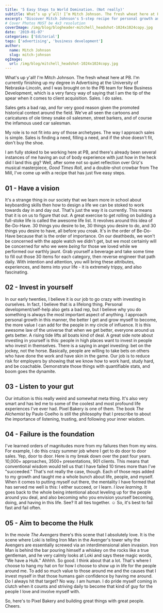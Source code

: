 ```yaml
---
title: '5 Easy Steps to World Domination. (Not really)'
subtitle: What’s up y’all! I’m Mitch Johnson. The fresh wheat here at PB.
excerpt: "Discover Mitch Johnson's 5-step recipe for personal growth and success at Pixel Bakery. Cheers to building a fulfilling life!"
# Cover Photos MUST be 4x3 resolution
coverImage: /img/blog/blogheader-mitchell_headshot-1024x1024copy.jpg
date: '2019-01-07'
categories: ['Editorial']
tags: ['advertising', 'business development']
author:
  name: Mitch Johnson
  slug: mitch-johnson
ogImage:
  url: /img/blog/mitchell_headshot-1024x1024copy.jpg
---
```


What's up y'all! I'm Mitch Johnson. The fresh wheat here at PB. I'm currently finishing up my degree in Advertising at the University of Nebraska-Lincoln, and I was brought on to the PB team for New Business Development, which is a very fancy way of saying that I am the tip of the spear when it comes to client acquisition. Sales. I do sales.

Sales gets a bad rap, and for very good reason given the promoted historical context around the field. We've all seen the cartoons and caricatures of ole timey snake oil salesmen, street barkers, and of course the infamous used car salesman.

My role is to not fit into any of those archetypes. The way I approach sales is simple. Sales is finding a need, filling a need, and if the shoe doesn't fit, don't buy the shoe.

I am fully stoked to be working here at PB, and there's already been several instances of me having an out of body experience with just how in the heck did I land this gig? Well, after some not so quiet reflection over Griz's musical masterpiece, _Good Times Roll_, and a double-shot crowbar from The Mill, I've come up with a recipe that has just five easy steps.

## 01 - Have a vision

It's a strange thing in our society that we learn more in school about keyboarding skills then how to design a life we can be stoked to work towards day in and day out. That's just the way it is currently. This means that it is on us to figure that out. A great exercise to get rolling on building a full-stoke life is called the awesome life list. It revolves around this idea of Be-Do-Have. 30 things you desire to be, 30 things you desire to do, and 30 things you desire to have, all before you croak. It's in the order of Be-Do-Have because that is the order of importance. On our deathbeds, we won't be concerned with the apple watch we didn't get, but we most certainly will be concerned for who we were _being_ for those we loved while we performed our earthly jaunt. Grab yourself a beverage and take some time to fill out those 30 items for each category, then reverse engineer that path daily. With intention and attention, you will bring these attributes, experiences, and items into your life - it is extremely trippy, and also fascinating.

## 02 - Invest in yourself

In our early twenties, I believe it is our job to go crazy with investing in ourselves. In fact, I believe that is a lifelong thing. Personal development/self-help also gets a bad rep, but I believe why you do something is always the most important aspect of anything. I approach personal growth in this manner, the better I get and grow myself to become, the more value I can add for the people in my circle of influence. It is this awesome law of the universe that when we get better, everyone around us gets better. A rising tide lifts all boats kind of deal. A great side note about investing in yourself is this: people in high places want to invest in people who invest in themselves. There is a saying in angel investing: bet on the jockey, not the horse. Basically, people are willing to take bets on others who have done the work and have skin in the game. Our job is to reduce risk for employers by showing that we know how to work hard, study hard, and be coachable. Demonstrate those things with quantifiable stats, and boom goes the dynamite.

## 03 - Listen to your gut

Our intuition is this really weird and somewhat meta thing. It's also very smart and has led me to some of the coolest and most profound life experiences I've ever had. Pixel Bakery is one of them. The book _The Alchemist_ by Paulo Coelho is still the philosophy that I prescribe to about the importance of listening, trusting, and following your inner wisdom.

## 04 - Failure is the foundation

I've learned orders of magnitudes more from my failures then from my wins. For example, I do this crazy summer job where I get to do door to door sales. Yep, door to door. Here is my break down over the past four years. 10,000+ approaches, 3500+ presentations, 901 clients. This means that conventional wisdom would tell us that I have failed 10 times more than I've "succeeded." That's not really the case, though. Each of those reps added to my growth and taught me a whole bunch about life, people, and myself. When it comes to putting myself out there, the mentality I have formed that has served me well is this: I either succeed, or I learn. _I love learning_. It goes back to the whole being intentional about leveling up for the people around you deal, and also becoming who you envision yourself becoming, doing, and having in this life. See? It all ties together. ☺ So, it's best to fail fast and fail often.

## 05 - Aim to become the Hulk

In the movie _The Avengers_ there's this scene that I absolutely love. It is the scene where Loki is telling Iron Man in the Avenger's tower why the Avengers are essentially screwed via an interdimensional alien invasion. Iron Man is behind the bar pouring himself a whiskey on the rocks like a true gentleman, and he very calmly looks at Loki and says these magic words, "We have a Hulk." Ahhhh. So good. I think about that a lot. That's where I choose to hang my hat on for how I choose to show up in life for the people around me. To add so much value to those around me and the causes that I invest myself in that those humans gain confidence by having me around. Do I always hit that target? No way. I am human. I do pride myself coming in clutch when it counts and striving daily to become that kind of guy for the people I love and involve myself with.

So, here's to Pixel Bakery and building great things with great people. Cheers.
